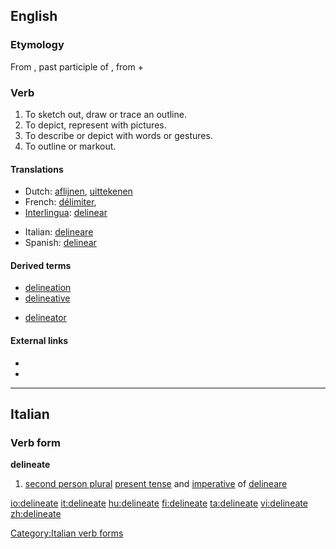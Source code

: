 ==English==

===Etymology===
From {{etyl|la|en}} {{term|delineatus||lang=la}}, past participle of {{term|delineo||lang=la|to sketch out, to delineate}}, from {{term|de-||lang=la}} + {{term|linea||lang=la|line}}

===Verb===
{{en-verb|delineat|es}}
# To sketch out, draw or trace an outline.
# To depict, represent with pictures.
# To describe or depict with words or gestures.
# To outline or markout.

====Translations====
{{checktrans-top|}}
* Dutch: [[aflijnen]], [[uittekenen]]
* French: [[délimiter]],
* [[Interlingua]]: [[delinear]]
{{trans-mid}}
* Italian: [[delineare]]
* Spanish: [[delinear]]
{{trans-bottom}}

====Derived terms====
{{rel-top|terms derived from delineate}}
* [[delineation]]
* [[delineative]]
{{rel-mid}}
* [[delineator]]
{{rel-bottom}}

====External links====
* {{R:Webster 1913}}
* {{R:Century 1911}}

----

==Italian==

===Verb form===
'''delineate'''

# [[second person plural]] [[present tense]] and [[imperative]] of [[delineare]]

[[Category:Italian verb forms]]

[[io:delineate]]
[[it:delineate]]
[[hu:delineate]]
[[fi:delineate]]
[[ta:delineate]]
[[vi:delineate]]
[[zh:delineate]]
